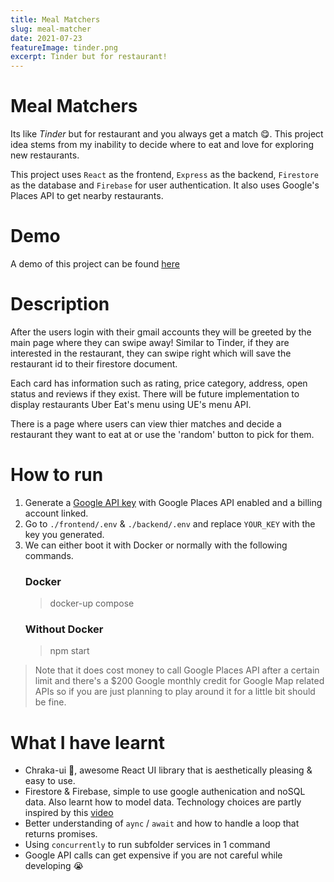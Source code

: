 ```yaml
---
title: Meal Matchers
slug: meal-matcher
date: 2021-07-23
featureImage: tinder.png
excerpt: Tinder but for restaurant!
---
```

# Meal Matchers 
Its like *Tinder* but for restaurant and you always get a match 😋. This project idea stems from my inability to decide where to eat and love for exploring new restaurants.

This project uses `React` as the frontend, `Express` as the backend, `Firestore` as the database and `Firebase` for user authentication. It also uses Google's Places API to get nearby restaurants. 

# Demo
A demo of this project can be found [here](https://drive.google.com/file/d/1cAlvxHhAGJXi15AjkgUKm8tW-myaw2sI/view?usp=sharing)

# Description
After the users login with their gmail accounts they will be greeted by the main page where they can swipe away! Similar to Tinder, if they are interested in the restaurant, they can swipe right which will save the restaurant id to their firestore document.
<p align="center">
</p>

Each card has information such as rating, price category, address, open status and reviews if they exist. There will be future implementation to display restaurants Uber Eat's menu using UE's menu API. 

<p align="center">
</p>

There is a page where users can view thier matches and decide a restaurant they want to eat at or use the 'random' button to pick for them. 
<p align="center">
</p>

# How to run
1. Generate a [Google API key](https://support.google.com/googleapi/answer/6158862?hl=en) with Google Places API enabled and a billing account linked. 
2. Go to `./frontend/.env` & `./backend/.env` and replace `YOUR_KEY` with the key you generated. 
3. We can either boot it with Docker or normally with the following commands.
    ### Docker
    > docker-up compose
    ### Without Docker
    > npm start

> Note that it does cost money to call Google Places API after a certain limit and there's a $200 Google monthly credit for Google Map related APIs so if you are just planning to play around it for a little bit should be fine.
# What I have learnt
- Chraka-ui 💖, awesome React UI library that is aesthetically pleasing & easy to use.
- Firestore & Firebase, simple to use google authenication and noSQL data. Also learnt how to model data. Technology choices are partly inspired by this [video](https://www.youtube.com/watch?v=zQyrwxMPm88)
- Better understanding of `aync` / `await` and how to handle a loop that returns promises.
- Using `concurrently` to run subfolder services in 1 command
- Google API calls can get expensive if you are not careful while developing 😭
